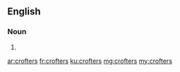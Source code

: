 ==English==

===Noun===
{{head|en|plural}}

# {{plural of|crofter|lang=en|nocat=1}}

[[ar:crofters]]
[[fr:crofters]]
[[ku:crofters]]
[[mg:crofters]]
[[my:crofters]]